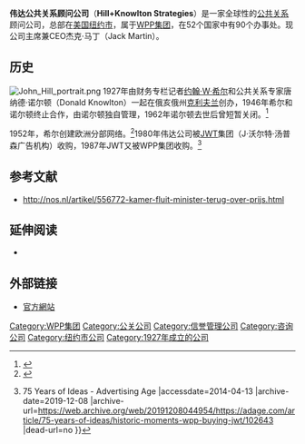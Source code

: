 {{Infobox company
| name             = Hill+Knowlton Strategies, Inc.
| type             = Subsidiary
| logo             = [[File:Hill+Knowlton-Logo.svg|250px]]
| foundation       = {{USA}}[[克利夫兰|克利夫兰]] ({{Start date|1927}})
| founder          = [[约翰·W·希尔|约翰·W·希尔]]
| location_city    = [[纽约市|纽约市]]
| location_country = {{USA}}
| locations        = 52个国家中的90个办事处（2013年）
| area_served      = 全球
| key_people       = 杰克·马丁, <small>全球主席和[[CEO|CEO]]</small>
| industry         = [[公共关系|公共关系]]<br/>[[市场营销服务|市场营销服务]]
| services         = [[市场传播|市场传播]]<br/>[[企业传播|企业传播]]<br/>[[数字营销|数字营销]]<br/>[https://web.archive.org/web/20140209132004/http://www.hkstrategies.com/services Full list of services]
| parent           = [[WPP集团|WPP集团]]
| homepage         = {{URL|www.hkstrategies.com}}
| intl             = yes
}}
'''伟达公共关系顾问公司'''（'''Hill+Knowlton Strategies'''）是一家全球性的[[公共关系|公共关系]]顾问公司，总部在[[美国|美国]][[纽约市|纽约市]]，属于[[WPP集团|WPP集团]]，在52个国家中有90个办事处。现公司主席兼CEO杰克·马丁（Jack Martin）。

==历史==
[[File:John_Hill_portrait.png|thumb]]
1927年由财务专栏记者[[约翰·W·希尔|约翰·W·希尔]]和公共关系专家唐纳德·诺尔顿（Donald Knowlton）一起在俄亥俄州[[克利夫兰|克利夫兰]]创办，1946年希尔和诺尔顿终止合作，由诺尔顿独自管理，1962年诺尔顿去世后曾短暂关闭。<ref>{{Cite web |url=http://ech.case.edu/ech-cgi/article.pl?id=KDS |title=Knowlton, Donald Snow - The Encyclopedia of Cleveland History |accessdate=2014-04-13 |archive-date=2016-03-03 |archive-url=https://web.archive.org/web/20160303222848/http://ech.case.edu/ech-cgi/article.pl?id=KDS |dead-url=no }}</ref>

1952年，希尔创建欧洲分部网络。<ref>{{Cite web |url=http://www.timetoast.com/timelines/history-of-hill-and-knowlton-public-relations |title=Timetoast-History of Hill and Knowlton Public Relations |accessdate=2014-04-13 |archive-date=2019-10-15 |archive-url=https://web.archive.org/web/20191015174054/https://www.timetoast.com/timelines/history-of-hill-and-knowlton-public-relations |dead-url=no }}</ref>1980年伟达公司被[[JWT|JWT]]集团（J·沃尔特·汤普森广告机构）收购，1987年JWT又被WPP集团收购。<ref>{{Cite web |url=http://adage.com/article/75-years-of-ideas/historic-moments-wpp-buying-jwt/102643/ |title=Historic moments like WPP buying JWT {{!}} 75 Years of Ideas - Advertising Age |accessdate=2014-04-13 |archive-date=2019-12-08 |archive-url=https://web.archive.org/web/20191208044954/https://adage.com/article/75-years-of-ideas/historic-moments-wpp-buying-jwt/102643 |dead-url=no }}</ref>

==参考文献==
*http://nos.nl/artikel/556772-kamer-fluit-minister-terug-over-prijs.html {{Wayback|url=http://nos.nl/artikel/556772-kamer-fluit-minister-terug-over-prijs.html |date=20191016063400 }}

{{reflist}}

==延伸阅读==
*{{cite book |last1=Miller |first1=Karen S. |title=The Voice of Business: Hill & Knowlton and Postwar Public Relations |url=http://books.google.com/books?id=XD3PkYdP9O8C&dq=The+Voice+of+Business:+Hill+%26+Knowlton+and+Postwar+Public+Relations&hl=sv&source=gbs_navlinks_s |year=1999 |publisher=The University of North Carolina Press |isbn=0-8078-2439-9 |access-date=2014-04-13 |archive-date=2019-10-06 |archive-url=https://web.archive.org/web/20191006212234/https://books.google.com/books?id=XD3PkYdP9O8C&dq=The+Voice+of+Business:+Hill+%26+Knowlton+and+Postwar+Public+Relations&hl=sv&source=gbs_navlinks_s |dead-url=no }}

==外部链接==
* [http://www.hkstrategies.com/ 官方網站] {{Wayback|url=http://www.hkstrategies.com/ |date=20201115075914 }}

{{WPP集团}}
{{Authority control}}
[[Category:WPP集团|Category:WPP集团]]
[[Category:公关公司|Category:公关公司]]
[[Category:信誉管理公司|Category:信誉管理公司]]
[[Category:咨询公司|Category:咨询公司]]
[[Category:纽约市公司|Category:纽约市公司]]
[[Category:1927年成立的公司|Category:1927年成立的公司]]